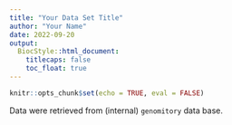 ```yaml
---
title: "Your Data Set Title"
author: "Your Name"
date: 2022-09-20
output:
  BiocStyle::html_document:
    titlecaps: false
    toc_float: true
---
```


```r
knitr::opts_chunk$set(echo = TRUE, eval = FALSE)
```

Data were retrieved from (internal) `genomitory` data base.
